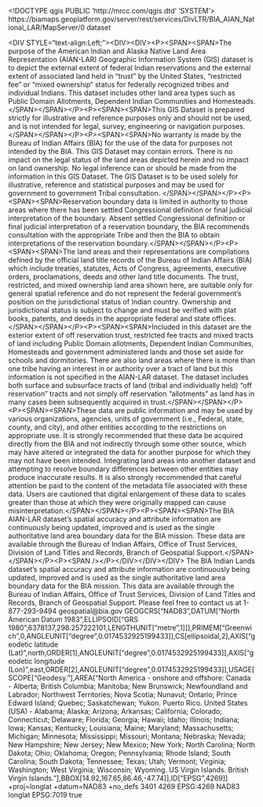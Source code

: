 <!DOCTYPE qgis PUBLIC 'http://mrcc.com/qgis.dtd' 'SYSTEM'>
<qgis version="3.32.0-Lima">
  <identifier>https://biamaps.geoplatform.gov/server/rest/services/DivLTR/BIA_AIAN_National_LAR/MapServer/0</identifier>
  <parentidentifier></parentidentifier>
  <language></language>
  <type>dataset</type>
  <title>BIA AIAN National LAR</title>
  <abstract>&lt;DIV STYLE="text-align:Left;">&lt;DIV>&lt;DIV>&lt;P>&lt;SPAN>&lt;SPAN>The purpose of the American Indian and Alaska Native Land Area Representation (AIAN-LAR) Geographic Information System (GIS) dataset is to depict the external extent of federal Indian reservations and the external extent of associated land held in “trust” by the United States, “restricted fee” or “mixed ownership” status for federally recognized tribes and individual Indians. This dataset includes other land area types such as Public Domain Allotments, Dependent Indian Communities and Homesteads. &lt;/SPAN>&lt;/SPAN>&lt;/P>&lt;P>&lt;SPAN>&lt;SPAN>This GIS Dataset is prepared strictly for illustrative and reference purposes only and should not be used, and is not intended for legal, survey, engineering or navigation purposes.&lt;/SPAN>&lt;/SPAN>&lt;/P>&lt;P>&lt;SPAN>&lt;SPAN>No warranty is made by the Bureau of Indian Affairs (BIA) for the use of the data for purposes not intended by the BIA. This GIS Dataset may contain errors. There is no impact on the legal status of the land areas depicted herein and no impact on land ownership. No legal inference can or should be made from the information in this GIS Dataset. The GIS Dataset is to be used solely for illustrative, reference and statistical purposes and may be used for government to government Tribal consultation. &lt;/SPAN>&lt;/SPAN>&lt;/P>&lt;P>&lt;SPAN>&lt;SPAN>Reservation boundary data is limited in authority to those areas where there has been settled Congressional definition or final judicial interpretation of the boundary. Absent settled Congressional definition or final judicial interpretation of a reservation boundary, the BIA recommends consultation with the appropriate Tribe and then the BIA to obtain interpretations of the reservation boundary.&lt;/SPAN>&lt;/SPAN>&lt;/P>&lt;P>&lt;SPAN>&lt;SPAN>The land areas and their representations are compilations defined by the official land title records of the Bureau of Indian Affairs (BIA) which include treaties, statutes, Acts of Congress, agreements, executive orders, proclamations, deeds and other land title documents. The trust, restricted, and mixed ownership land area shown here, are suitable only for general spatial reference and do not represent the federal government’s position on the jurisdictional status of Indian country. Ownership and jurisdictional status is subject to change and must be verified with plat books, patents, and deeds in the appropriate federal and state offices.&lt;/SPAN>&lt;/SPAN>&lt;/P>&lt;P>&lt;SPAN>&lt;SPAN>Included in this dataset are the exterior extent of off reservation trust, restricted fee tracts and mixed tracts of land including Public Domain allotments, Dependent Indian Communities, Homesteads and government administered lands and those set aside for schools and dormitories. There are also land areas where there is more than one tribe having an interest in or authority over a tract of land but this information is not specified in the AIAN-LAR dataset. The dataset includes both surface and subsurface tracts of land (tribal and individually held) “off reservation” tracts and not simply off reservation “allotments” as land has in many cases been subsequently acquired in trust.&lt;/SPAN>&lt;/SPAN>&lt;/P>&lt;P>&lt;SPAN>&lt;SPAN>These data are public information and may be used by various organizations, agencies, units of government (i.e., Federal, state, county, and city), and other entities according to the restrictions on appropriate use. It is strongly recommended that these data be acquired directly from the BIA and not indirectly through some other source, which may have altered or integrated the data for another purpose for which they may not have been intended. Integrating land areas into another dataset and attempting to resolve boundary differences between other entities may produce inaccurate results. It is also strongly recommended that careful attention be paid to the content of the metadata file associated with these data. Users are cautioned that digital enlargement of these data to scales greater than those at which they were originally mapped can cause misinterpretation.&lt;/SPAN>&lt;/SPAN>&lt;/P>&lt;P>&lt;SPAN>&lt;SPAN>The BIA AIAN-LAR dataset’s spatial accuracy and attribute information are continuously being updated, improved and is used as the single authoritative land area boundary data for the BIA mission. These data are available through the Bureau of Indian Affairs, Office of Trust Services, Division of Land Titles and Records, Branch of Geospatial Support.&lt;/SPAN>&lt;/SPAN>&lt;/P>&lt;P>&lt;SPAN />&lt;/P>&lt;/DIV>&lt;/DIV>&lt;/DIV></abstract>
  <links>
    <link description="" url="https://biamaps.geoplatform.gov/server/rest/services/DivLTR/BIA_AIAN_National_LAR/MapServer/0" type="WWW:LINK" name="Source" format="" mimeType="" size=""/>
  </links>
  <dates/>
  <fees></fees>
  <rights>The BIA Indian Lands dataset’s spatial accuracy and attribute information are continuously being updated, improved and is used as the single authoritative land area boundary data for the BIA mission.  This data are available through the Bureau of Indian Affairs, Office of Trust Services, Division of Land Titles and Records, Branch of Geospatial Support. 
Please feel free to contact us at 1-877-293-9494 geospatial@bia.gov</rights>
  <encoding></encoding>
  <crs>
    <spatialrefsys nativeFormat="Wkt">
      <wkt>GEOGCRS["NAD83",DATUM["North American Datum 1983",ELLIPSOID["GRS 1980",6378137,298.257222101,LENGTHUNIT["metre",1]]],PRIMEM["Greenwich",0,ANGLEUNIT["degree",0.0174532925199433]],CS[ellipsoidal,2],AXIS["geodetic latitude (Lat)",north,ORDER[1],ANGLEUNIT["degree",0.0174532925199433]],AXIS["geodetic longitude (Lon)",east,ORDER[2],ANGLEUNIT["degree",0.0174532925199433]],USAGE[SCOPE["Geodesy."],AREA["North America - onshore and offshore: Canada - Alberta; British Columbia; Manitoba; New Brunswick; Newfoundland and Labrador; Northwest Territories; Nova Scotia; Nunavut; Ontario; Prince Edward Island; Quebec; Saskatchewan; Yukon. Puerto Rico. United States (USA) - Alabama; Alaska; Arizona; Arkansas; California; Colorado; Connecticut; Delaware; Florida; Georgia; Hawaii; Idaho; Illinois; Indiana; Iowa; Kansas; Kentucky; Louisiana; Maine; Maryland; Massachusetts; Michigan; Minnesota; Mississippi; Missouri; Montana; Nebraska; Nevada; New Hampshire; New Jersey; New Mexico; New York; North Carolina; North Dakota; Ohio; Oklahoma; Oregon; Pennsylvania; Rhode Island; South Carolina; South Dakota; Tennessee; Texas; Utah; Vermont; Virginia; Washington; West Virginia; Wisconsin; Wyoming. US Virgin Islands. British Virgin Islands."],BBOX[14.92,167.65,86.46,-47.74]],ID["EPSG",4269]]</wkt>
      <proj4>+proj=longlat +datum=NAD83 +no_defs</proj4>
      <srsid>3401</srsid>
      <srid>4269</srid>
      <authid>EPSG:4269</authid>
      <description>NAD83</description>
      <projectionacronym>longlat</projectionacronym>
      <ellipsoidacronym>EPSG:7019</ellipsoidacronym>
      <geographicflag>true</geographicflag>
    </spatialrefsys>
  </crs>
  <extent>
    <spatial maxy="55.29397520500003793" maxz="0" minx="-131.66694680499995229" maxx="-67.03612545999993699" crs="EPSG:4269" minz="0" dimensions="2" miny="25.74151609500006543"/>
  </extent>
</qgis>
